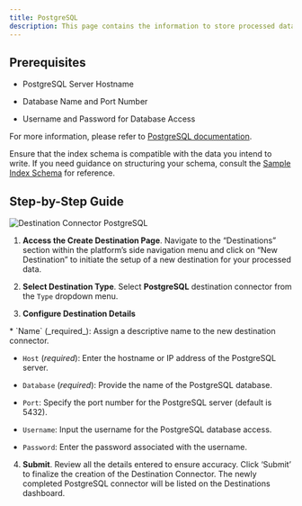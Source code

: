 ```yaml
---
title: PostgreSQL 
description: This page contains the information to store processed data to a PostgreSQL database.
---
```


## Prerequisites

*   PostgreSQL Server Hostname
    
*   Database Name and Port Number
    
*   Username and Password for Database Access
    

For more information, please refer to [PostgreSQL documentation](https://www.postgresql.org/docs/).

<Warning>

Ensure that the index schema is compatible with the data you intend to write. If you need guidance on structuring your schema, consult the [Sample Index Schema](/open-source/ingest/destination-connectors/sql#sample-index-schema) for reference.
</Warning>

## Step-by-Step Guide

![Destination Connector PostgreSQL](/img/platform/Destination-PostgreSQL.png)

1.  **Access the Create Destination Page**. Navigate to the “Destinations” section within the platform’s side navigation menu and click on “New Destination” to initiate the setup of a new destination for your processed data.
    
2.  **Select Destination Type**. Select **PostgreSQL** destination connector from the `Type` dropdown menu.
    
3.  **Configure Destination Details**
    
<Note>
*   `Name` (_required_): Assign a descriptive name to the new destination connector.
    
*   `Host` (_required_): Enter the hostname or IP address of the PostgreSQL server.
    
*   `Database` (_required_): Provide the name of the PostgreSQL database.
    
*   `Port`: Specify the port number for the PostgreSQL server (default is 5432).
    
*   `Username`: Input the username for the PostgreSQL database access.
    
*   `Password`: Enter the password associated with the username.
</Note> 

4.  **Submit**. Review all the details entered to ensure accuracy. Click ‘Submit’ to finalize the creation of the Destination Connector. The newly completed PostgreSQL connector will be listed on the Destinations dashboard.